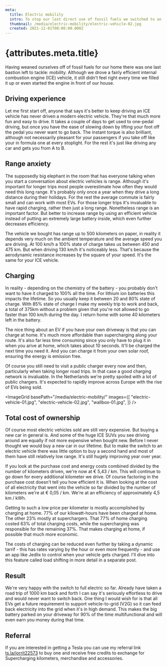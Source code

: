 ```yaml
---
meta:
  title: Electric mobility
  intro: To stop our last direct use of fossil fuels we switched to an electric vehicle. It feels amazing.
  thumbnail: /media/electric-mobility/electric-vehicle-02.jpg
  created: 2021-12-01T00:00:00.000Z
---
```



# {attributes.meta.title}

Having weaned ourselves off of fossil fuels for our home there was one last bastion left to tackle: mobility. Although we drove a fairly efficient internal combustion engine (ICE) vehicle, it still didn't feel right every time we filled it up or even started the engine in front of our house.

## Driving experience

Let me first start off, anyone that says it's better to keep driving an ICE vehicle has never driven a modern electric vehicle. They're that much more fun and easy to drive. It takes a couple of days to get used to one-pedal driving, but once you have the ease of slowing down by lifting your foot off the pedal you never want to go back. The instant torque is also brilliant, although not necessarily pleasant for your passengers if you take off like your in formula one at every stoplight. For the rest it's just like driving any car and gets you from A to B.

## Range anxiety

The supposedly big elephant in the room that has everyone talking when you start a conversation about electric vehicles is range. Although it's important for longer trips most people overestimate how often they would need this long range. It's probably only once a year when they drive a long distance during their holidays. For the rest the average commute is fairly small and can work with most EVs. For those longer trips it's invaluable to have rapid charging, rather then just a long range. Nonetheless range is an important factor. But better to increase range by using an efficient vehicle instead of putting an extremely large battery inside, which even further decreases efficiency.

The vehicle we bought has range up to 500 kilometers on paper, in reality it depends very much on the ambient temperature and the average speed you are driving. At 100 km/h a 100% state of charge takes us between 450 and 475 km. But when driving 130 km/h it's noticeably less. That's because the aerodynamic resistance increases by the square of your speed. It's the same for your ICE vehicle.

## Charging

In reality - depending on the chemistry of the battery - you probably don't want to have it charged to 100% all the time. For lithium ion batteries this impacts the lifetime. So you usually keep it between 20 and 80% state of charge. With 85% state of charge I make my weekly trip to work and back, a total of 375km without a problem given that you're not allowed to go faster than 100 km/h during the day. I return home with some 40 kilometers left in the battery.

The nice thing about an EV if you have your own driveway is that you can charge at home. It's much more affordable than supercharging along your route. It's also far less time consuming since you only have to plug it in when you arive at home, which takes about 10 seconds. It'll be charged the next time you need it. And you can charge it from your own solar roof, ensuring the energy is emission free.

Of course you still need to visit a public charger every now and then, particularly when taking longer road trips. In that case a good charging network is invaluable. In the Netherlands we're pretty spoiled with a lot of public chargers. It's expected to rapidly improve across Europe with the rise of EVs being sold.

<ImageGrid basePath="/media/electric-mobility/" images={[
  "electric-vehicle-01.jpg",
  "electric-vehicle-02.jpg",
  "wallbox-01.jpg",
]} />

## Total cost of ownership

Of course most electric vehicles sold are still very expensive. But buying a new car in general is. And some of the huge ICE SUVs you see driving around are equally if not more expensive when bought new. Before I never thought we would buy a new car in our lifetime. But to make the switch to an electric vehicle there was little option to buy a second hand and most of them have still relatively low range. It's still hugely improving year over year.

If you look at the purchase cost and energy costs combined divided by the number of kilometers driven, we're now at € 5,43 / km. This will continue to go down for every additional kilometer we drive. Of course factoring in the purchase cost doesn't tell you how efficient it is. When looking at the cost of all electricity that went into the vehicle so far divided by the number of kilometers we're at € 0,05 / km. We're at an efficiency of approximately 4,5 km / kWh.

Getting to such a low price per kilometer is mostly accomplished by charging at home. 77% of our kilowatt-hours have been charged at home. The other 23% mostly at superchargers. That 77% of home charging costed 63% of total charging costs, while the supercharging was responsible for the remaining 37%. That makes charging at home, if possible that much more economic.

The costs of charging can be reduced even further by taking a dynamic tarrif - this has rates varying by the hour or even more frequently - and use an app like Jedlix to control when your vehicle gets charged. I'll dive into this feature called load shifting in more detail in a separate post.

## Result

We're very happy with the switch to full electric so far. Already have taken a road trip of 1000 km back and forth I can say it's seriously effortless to drive and would never want to switch back. One thing I would wish for is that all EVs get a future requirement to support vehicle-to-grid (V2G) so it can feed back electricity into the grid when it's in high demand. This makes the big battery parked on your driveway for 90% of the time multifunctional and will even earn you money during that time.

## Referral

If you are interested in getting a Tesla you can use my referral link [ts.la/jorrit22573](https://ts.la/jorrit22573) to buy one and receive free credits to exchange for Supercharging kilometers, merchandise and accessories.

<Outlet />